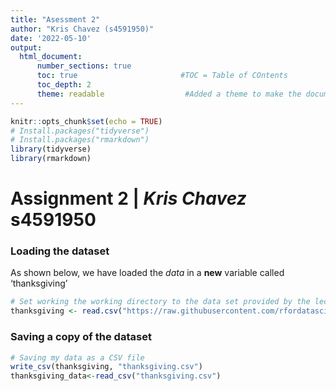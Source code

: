 ```yaml
---
title: "Asessment 2"
author: "Kris Chavez (s4591950)"
date: '2022-05-10'
output: 
  html_document:
      number_sections: true           
      toc: true                       #TOC = Table of COntents
      toc_depth: 2
      theme: readable                  #Added a theme to make the document more appealing
---
```


```r
knitr::opts_chunk$set(echo = TRUE)
# Install.packages("tidyverse")
# Install.packages("rmarkdown")
library(tidyverse)
library(rmarkdown)
```

# Assignment 2 | _Kris Chavez_ __s4591950__

### Loading the dataset
As shown below, we have loaded the *data* in a **new** variable called 'thanksgiving'
```r
# Set working the working directory to the data set provided by the lecturer
thanksgiving <- read.csv("https://raw.githubusercontent.com/rfordatascience/tidytuesday/master/data/2018/2018-11-20/thanksgiving_meals.csv")
```


### Saving a copy of the dataset
``` r
# Saving my data as a CSV file
write_csv(thanksgiving, "thanksgiving.csv")
thanksgiving_data<-read_csv("thanksgiving.csv")
```
